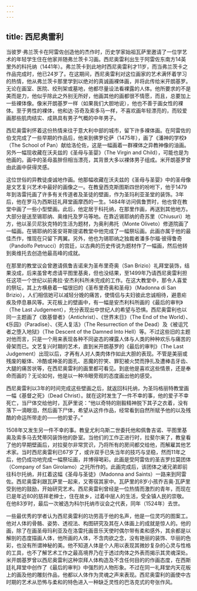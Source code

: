 ```yaml
---
---
---
```

title: 西尼奥雷利
---




当彼罗·弗兰茨卡在阿雷佐创造他的杰作时，历史学家始祖瓦萨里邀请了一位学艺术的年轻学生住在他家并随弗兰茨卡习画。西尼奥雷利出生于阿雷佐东南方14英里外的科托纳（1441年）。弗兰茨卡到此地时西尼奥雷利才11岁，而当弗兰茨卡之作品完成时，他已24岁了。在这期间，西尼奥雷利对这位画家的艺术满怀着学习的热情，他从弗兰茨卡那里学到以绝对的真诚画裸体画，并将此传给米开朗基罗。无论在画室、医院、绞刑架或墓地，他都尽量设法看裸露的人体。他所要求的不是美而是力，他似乎除此之外别无所好，他画其他的画都很不情愿，而且，总要加上一些裸体像。像米开朗基罗一样（如果我们大胆地说），他也不善于画女性的裸体。至于男性的裸体，他和达·芬奇及索多马一样，不喜欢画年轻漂亮的，而较爱画那些肌肉结实、成熟具有男子气概的中年男子。

西尼奥雷利怀着这份热情来往于意大利中部的城市，留下许多裸体画。在阿雷佐的伯戈完成了一些早期的作品后，他来到佛罗伦萨（1475年），画了《潘神的学校》（The School of Pan）献给洛伦佐，这是一幅画着一群裸体之异教神像的油画。另外一幅现收藏在沃夫兹的《圣母与圣婴》（The Virgin and Child），可能也是为他画的。画中的圣母虽胖但相当漂亮，其背景大多以裸体男子组成。米开朗基罗曾由此画中获得灵感。

这位世俗的异教徒虔诚地作画。他那幅收藏在沃夫兹的《圣母与圣婴》中的圣母像是文艺复兴艺术中最好的画像之一。在教皇西克斯图斯四世的吩咐下，他于1479年到洛雷托画了许多有关传道者及圣徒的壁画，作为圣玛利亚圣堂的装饰。3年后，他在罗马为西斯廷礼拜堂画摩西的一生。1484年访问佩鲁贾时，他也曾在教堂中画了一些小型壁画。此后，他定居于科托纳，在那里作画，再送到其他地方。大部分是送至锡耶纳、奥维托及罗马等地。在靠近锡耶纳的奇苏里（Chiusuri）地方，他以圣贝尼狄克特的生活为题材，为奥利弗托（Monte Oliveto）修道院画了一幅画。在锡耶纳的圣安哥斯提诺教堂中他完成了一幅祭坛画。此画亦属于他的最佳杰作，惟现在只留下两翼。另外，他也为锡耶纳之独裁者潘多尔福·彼得鲁奇（Pandolfo Petrucci）的宫廷，以古典的历史传说为题材作了一幅画，然后他转到奥维托去创造他最高峰的成就。

在那里的教堂议会曾邀请佩鲁吉诺来为圣布里奇奥（San Brizio）礼拜堂装饰，结果没成，后来虽曾考虑请平图里基奥，但也没结果，至1499年乃请西尼奥雷利担任这项一个世纪以前弗拉·安杰利科所未完成的工作。在这大教堂中，那令人喜爱的祭坛，其上方横悬着一幅很旧的《圣布里奇奥和圣母》（Madonna di San Brizio），人们相信她可以减轻分娩的痛苦，使情侣与夫妇彼此忠诚相待，避患疟疾及停息暴风等。天花板上的壁画中，有一幅是安杰利科所画的《最后的审判》（The Last Judgement），充分表现出中世纪人的希望与恐惧。西尼奥雷利也以同一主题画了《致基督者》（Antichrist）、《世界末日》（The End of the World）、《乐园》（Paradise）、《死人复活》（The Resurrection of the Dead）及《被诅咒者之堕入地狱》（The Descent of the Damned Into Hell）等。不过这些旧的主题对他而言，只是一个用来表现各种不同姿态的裸露人体与人类的种种欢乐与痛苦的骨架而已。文艺复兴时期的艺术，直到米开朗基罗的《最后的审判》（The Last Judgement）出现以后，才再有人对人类肉体作如此大胆的表现。不管是美丽或残废的躯体、冷酷或神圣的面孔、恶魔的狞笑、罪犯被火焚而挣扎及遭棒击牙齿、大腿的痛苦状等，在西尼奥雷利的画里都可看见。到底他是喜欢这些情景，还是奉命而画的？无论如何，他是以一种冷眼旁观的态度画出他的感受。

西尼奥雷利以3年的时间完成这些壁画之后，就返回科托纳，为圣玛格丽特教堂画一幅《基督之死》（Dead Christ）。就在这时发生了一件不幸的事，他的爱子不幸死亡，当尸体交给他时，瓦萨里说：“他以奇特的刚毅精神脱下其子之衣着，没有落下一滴眼泪，然后画下尸体，希望从这件作品，经常看到自然所赋予他的以及残酷的命运所带走的——他的爱子。”

1508年又发生另一件不幸的事。教皇尤利乌斯二世委托他和佩鲁吉诺、平图里基奥及索多马去梵蒂冈装饰他的卧室。当他们的工作正进行时，拉斐尔来了，教皇看了他的早期壁画后，对拉斐尔非常赏识，乃将所有的房间都交给他，而解雇其他艺术家。当时西尼奥雷利已67岁了，或许双手已失当年的技巧与坚稳，然而11年之后，他仍成功地完成一幅祭坛画，并博得喝彩。此画是受阿雷佐的圣吉罗拉莫团体（Company of San Girolamo）之托所作的。此画完成后，该团体之诸兄弟即前往科尔托纳，并扛着这幅《圣母与圣徒》（Madonna and Saints）一路来到阿雷佐。西尼奥雷利跟瓦萨里一起来，又寄宿其家中。瓦萨里的8岁小孩乔吉奥·瓦萨里受到他的鼓励，开始研究艺术。西尼奥雷利曾经是一位热情而激烈的青年，而现在已是年近80的慈祥老绅士，住在故乡，过着中层人的生活，受全镇人民的崇敬。在他83岁时，最后一次被选为科尔托纳市议会之代表，同年（1524年）去世。

一些最优秀的学者认为西尼奥雷利的功劳高于他的名声，他是一位灵巧的图案工。他对人体的骨骼、姿势、透视法、构图研究及其在人体画上的成就是惊人的。他的画，除了在画圣母玛利亚及在洛雷托画音乐天使时偶尔带有柔和感外，其余都是以解剖的态度描画人体，他所画的人体，不含肉欲之念，没有艳丽的装饰、华丽的色彩，也没有所谓神秘的美。他不知道人体是个人用以表现其微妙复杂的心灵与性格的工具，也不了解艺术工作之最高境界乃在于透过肉体之外表而揭示其灵魂深处。米开朗基罗曾以西尼奥雷利这种崇拜人体构造及不含任何目的的作画态度，在西斯廷礼拜堂中创作了《最后的审判》中强烈的人物形象。不过在同一礼拜堂内天花板上的画及他的雕刻作品，他都以人体作为灵魂之声来表现。西尼奥雷利的画使中古时期的艺术从恐怖与柔和的特色进入一种缺乏灵性的巴洛克式的夸张作风。